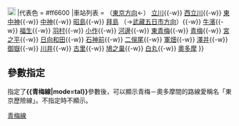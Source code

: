 {{鐵道路線
|模板名稱 = 青梅線
|名稱 = [[File:JR logo (east).svg|25px|東日本旅客鐵道|link=東日本旅客鐵道]] [[青梅線]]{{#switch:{{lc:{{{mode}}}}}|tal=（東京歷險線）}}  [[File:JR JC line symbol.svg|18px|JC]]
|代表色 = #ff6600
|車站列表 = （[[Template:中央線快速|東京方向]]←） [[立川站|立川]]{{-w}} [[西立川站|西立川]]{{-w}} [[東中神站|東中神]]{{-w}} [[中神站|中神]]{{-w}} [[昭島站|昭島]]{{-w}} [[拜島站|拜島]] （→[[Template:五日市線|武藏五日市方向]]）{{-w}} [[牛濱站|牛濱]]{{-w}} [[福生站|福生]]{{-w}} [[羽村站|羽村]]{{-w}} [[小作站|小作]]{{-w}} [[河邊站|河邊]]{{-w}} [[東青梅站|東青梅]]{{-w}} [[青梅站|青梅]]{{-w}} [[宮之平站|宮之平]]{{-w}} [[日向和田站|日向和田]]{{-w}} [[石神前站|石神前]]{{-w}} [[二俁尾站|二俁尾]]{{-w}} [[軍畑站|軍畑]]{{-w}} [[澤井站|澤井]]{{-w}} [[御嶽站|御嶽]]{{-w}} [[川井站|川井]]{{-w}} [[古里站 (東京都)|古里]]{{-w}} [[鳩之巢站|鳩之巢]]{{-w}} [[白丸站 (東京都)|白丸]]{{-w}} [[奧多摩站|奧多摩]]
}}<noinclude>
== 參數指定 ==
指定了'''<nowiki>{{青梅線|mode=tal}}</nowiki>'''參數後，可以顯示青梅－奧多摩間的路線愛稱名「東京歷險線」。不指定時不顯示。

{{青梅線|mode=tal}}
[[Category:東日本旅客鐵道路線模板|青梅線]]
</noinclude>
